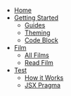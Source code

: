 - [Home](/)
- [Getting Started](/getting-started)
  - [Guides](/getting-started/guides)
  - [Theming](/getting-started/theming)
  - [Code Block](/getting-started/code-block)
- [Film](/films/films)
  - [All Films](/films/films)
  - [Read Film](/films/get-film)
- [Test](/test)
  - [How it Works](/how-it-works)
  - [JSX Pragma](/jsx-pragma)
